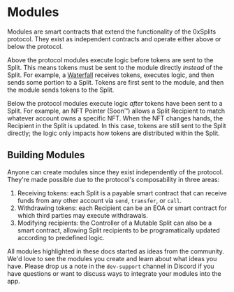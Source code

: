 # Modules

Modules are smart contracts that extend the functionality of the 0xSplits
protocol. They exist as independent contracts and operate either above or below
the protocol.

Above the protocol modules execute logic before tokens are sent to the Split.
This means tokens must be sent to the module directly _instead_ of the Split.
For example, a [Waterfall](/modules/waterfall) receives tokens, executes logic,
and then sends some portion to a Split. Tokens are first sent to the module, and
then the module sends tokens to the Split.

Below the protocol modules execute logic _after_ tokens have been sent to a
Split. For example, an NFT Pointer (Soon™️) allows a Split Recipient to match
whatever account owns a specific NFT. When the NFT changes hands, the Recipient
in the Split is updated. In this case, tokens are still sent to the Split
directly; the logic only impacts how tokens are distributed within the Split.

## Building Modules

Anyone can create modules since they exist independently of the protocol.
They're made possible due to the protocol's composability in three areas:

1. Receiving tokens: each Split is a payable smart contract that can receive
   funds from any other account via `send`, `transfer`, or `call`.
2. Withdrawing tokens: each Recipient can be an EOA or smart contract for which
   third parties may execute withdrawals.
3. Modifying recipients: the Controller of a Mutable Split can also be a smart
   contract, allowing Split recipients to be programatically updated according
   to predefined logic.

All modules highlighted in these docs started as ideas from the community. We'd
love to see the modules you create and learn about what ideas you have. Please
drop us a note in the `dev-support` channel in Discord if you have questions or
want to discuss ways to integrate your modules into the app.
